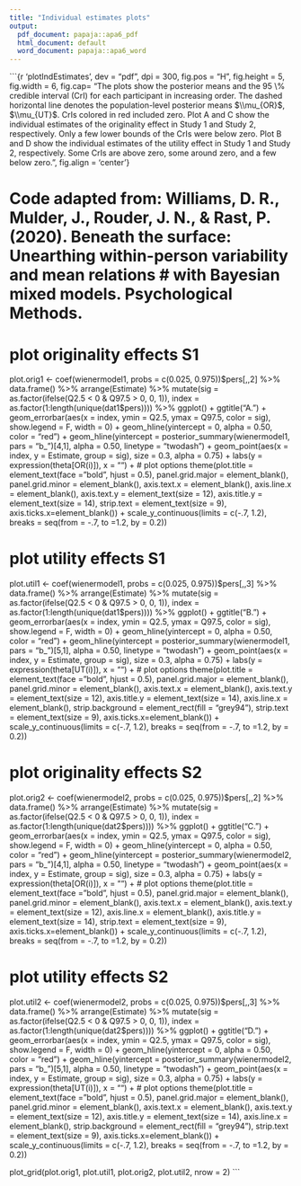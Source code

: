 ```yaml
---
title: "Individual estimates plots"
output:
  pdf_document: papaja::apa6_pdf
  html_document: default
  word_document: papaja::apa6_word
---
```

```{r 'plotIndEstimates', dev = "pdf", dpi = 300, fig.pos = "H", fig.height = 5, fig.width = 6, fig.cap= "The plots show the posterior means and the 95 \\% credible interval (CrI) for each participant in increasing order. The dashed horizontal line denotes the population-level posterior means $\\mu_{OR}$, $\\mu_{UT}$. CrIs colored in red included zero. Plot A and C show the individual estimates of the originality effect in Study 1 and Study 2, respectively. Only a few lower bounds of the CrIs were below zero. Plot B and D show the individual estimates of the utility effect in Study 1 and Study 2, respectively. Some CrIs are above zero, some around zero, and a few below zero.", fig.align = 'center'}


# Code adapted from: Williams, D. R., Mulder, J., Rouder, J. N., & Rast, P. (2020). Beneath the surface: Unearthing within-person variability and mean relations # with Bayesian mixed models. Psychological Methods.

# plot originality effects S1
plot.orig1 <- coef(wienermodel1, probs = c(0.025, 0.975))$pers[,,2] %>%
  data.frame() %>%
  arrange(Estimate) %>%
  mutate(sig = as.factor(ifelse(Q2.5 < 0 & Q97.5 > 0, 0, 1)),
         index = as.factor(1:length(unique(dat1$pers)))) %>%
  ggplot() +
  ggtitle("A.") +
  geom_errorbar(aes(x = index, 
                    ymin = Q2.5, 
                    ymax = Q97.5, 
                    color = sig), 
                show.legend = F,
                width = 0) +
  geom_hline(yintercept = 0,
             alpha = 0.50, color = "red") +
  geom_hline(yintercept = posterior_summary(wienermodel1, pars = "b_")[4,1],
             alpha = 0.50,
             linetype = "twodash") +
  geom_point(aes(x = index, 
                 y = Estimate,
                 group = sig),
             size = 0.3, 
             alpha = 0.75) +
  labs(y = expression(theta[OR(i)]), x = "") +
  # plot options
  theme(plot.title = element_text(face = "bold", hjust = 0.5),
        panel.grid.major = element_blank(), 
        panel.grid.minor = element_blank(),
        axis.text.x = element_blank(),
        axis.line.x = element_blank(),
        axis.text.y = element_text(size = 12),
        axis.title.y = element_text(size = 14),
        strip.text = element_text(size = 9),
        axis.ticks.x=element_blank()) +
        scale_y_continuous(limits = c(-.7, 1.2), breaks = seq(from = -.7, to =1.2, by = 0.2)) 


# plot utility effects S1
plot.util1 <- coef(wienermodel1, probs = c(0.025, 0.975))$pers[,,3] %>%
  data.frame() %>%
  arrange(Estimate) %>%
  mutate(sig = as.factor(ifelse(Q2.5 < 0 & Q97.5 > 0, 0, 1)),
         index = as.factor(1:length(unique(dat1$pers)))) %>%
  ggplot() +
  ggtitle("B.") +
  geom_errorbar(aes(x = index, 
                    ymin = Q2.5, 
                    ymax = Q97.5, 
                    color = sig), 
                show.legend = F,
                width = 0) +
  geom_hline(yintercept = 0,
             alpha = 0.50, color = "red") +
  geom_hline(yintercept = posterior_summary(wienermodel1, pars = "b_")[5,1],
             alpha = 0.50,
             linetype = "twodash") +
  geom_point(aes(x = index, 
                 y = Estimate,
                 group = sig),
             size = 0.3, 
             alpha = 0.75) +
  labs(y = expression(theta[UT(i)]), x = "") +
  # plot options
  theme(plot.title = element_text(face = "bold", hjust = 0.5),
        panel.grid.major = element_blank(), 
        panel.grid.minor = element_blank(),
        axis.text.x = element_blank(),
        axis.text.y = element_text(size = 12),
        axis.title.y = element_text(size = 14),
        axis.line.x = element_blank(),
        strip.background = element_rect(fill = "grey94"),
        strip.text = element_text(size = 9),
        axis.ticks.x=element_blank()) +
        scale_y_continuous(limits = c(-.7, 1.2), breaks = seq(from = -.7, to =1.2, by = 0.2))

# plot originality effects S2
plot.orig2 <- coef(wienermodel2, probs = c(0.025, 0.975))$pers[,,2] %>%
  data.frame() %>%
  arrange(Estimate) %>%
  mutate(sig = as.factor(ifelse(Q2.5 < 0 & Q97.5 > 0, 0, 1)),
         index = as.factor(1:length(unique(dat2$pers)))) %>%
  ggplot() +
  ggtitle("C.") +
  geom_errorbar(aes(x = index, 
                    ymin = Q2.5, 
                    ymax = Q97.5, 
                    color = sig), 
                show.legend = F,
                width = 0) +
  geom_hline(yintercept = 0,
             alpha = 0.50, color = "red") +
  geom_hline(yintercept = posterior_summary(wienermodel2, pars = "b_")[4,1],
             alpha = 0.50,
             linetype = "twodash") +
  geom_point(aes(x = index, 
                 y = Estimate,
                 group = sig),
             size = 0.3, 
             alpha = 0.75) +
  labs(y = expression(theta[OR(i)]), x = "") +
  # plot options
  theme(plot.title = element_text(face = "bold", hjust = 0.5),
        panel.grid.major = element_blank(), 
        panel.grid.minor = element_blank(),
        axis.text.x = element_blank(),
        axis.text.y = element_text(size = 12),
        axis.line.x = element_blank(),
        axis.title.y = element_text(size = 14),
        strip.text = element_text(size = 9),
        axis.ticks.x=element_blank()) +
        scale_y_continuous(limits = c(-.7, 1.2), breaks = seq(from = -.7, to =1.2, by = 0.2))

# plot utility effects S2
plot.util2 <- coef(wienermodel2, probs = c(0.025, 0.975))$pers[,,3] %>%
  data.frame() %>%
  arrange(Estimate) %>%
  mutate(sig = as.factor(ifelse(Q2.5 < 0 & Q97.5 > 0, 0, 1)),
         index = as.factor(1:length(unique(dat2$pers)))) %>%
  ggplot() +
  ggtitle("D.") +
  geom_errorbar(aes(x = index, 
                    ymin = Q2.5, 
                    ymax = Q97.5, 
                    color = sig), 
                show.legend = F,
                width = 0) +
  geom_hline(yintercept = 0,
             alpha = 0.50, color = "red") +
  geom_hline(yintercept = posterior_summary(wienermodel2, pars = "b_")[5,1],
             alpha = 0.50,
             linetype = "twodash") +
  geom_point(aes(x = index, 
                 y = Estimate,
                 group = sig),
             size = 0.3, 
             alpha = 0.75) +
  labs(y = expression(theta[UT(i)]), x = "") +
  # plot options
  theme(plot.title = element_text(face = "bold", hjust = 0.5),
        panel.grid.major = element_blank(), 
        panel.grid.minor = element_blank(),
        axis.text.x = element_blank(),
        axis.text.y = element_text(size = 12),
        axis.title.y = element_text(size = 14),
        axis.line.x = element_blank(),
        strip.background = element_rect(fill = "grey94"),
        strip.text = element_text(size = 9),
        axis.ticks.x=element_blank()) +
        scale_y_continuous(limits = c(-.7, 1.2), breaks = seq(from = -.7, to =1.2, by = 0.2))

plot_grid(plot.orig1, plot.util1, plot.orig2, plot.util2, nrow = 2)
```

